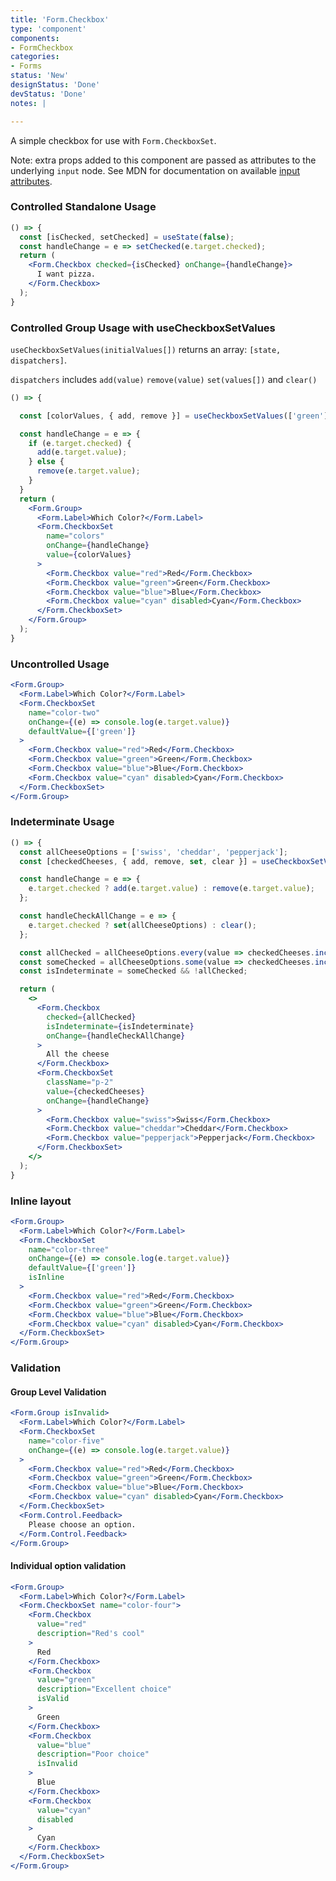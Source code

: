 ```yaml
---
title: 'Form.Checkbox'
type: 'component'
components:
- FormCheckbox
categories:
- Forms
status: 'New'
designStatus: 'Done'
devStatus: 'Done'
notes: |

---
```


A simple checkbox for use with `Form.CheckboxSet`.

Note: extra props added to this component are passed as attributes to the
underlying `input` node. See MDN for documentation on available
[input attributes](https://developer.mozilla.org/en-US/docs/Web/HTML/Element/input#attributes).


### Controlled Standalone Usage

```jsx live
() => {
  const [isChecked, setChecked] = useState(false);
  const handleChange = e => setChecked(e.target.checked);
  return (
    <Form.Checkbox checked={isChecked} onChange={handleChange}>
      I want pizza.
    </Form.Checkbox>
  );
}
```

### Controlled Group Usage with useCheckboxSetValues

`useCheckboxSetValues(initialValues[])` returns an array: `[state, dispatchers]`.

`dispatchers` includes `add(value)` `remove(value)` `set(values[])` and `clear()`

```jsx live
() => {

  const [colorValues, { add, remove }] = useCheckboxSetValues(['green']);

  const handleChange = e => {
    if (e.target.checked) {
      add(e.target.value);
    } else {
      remove(e.target.value);
    }
  }
  return (
    <Form.Group>
      <Form.Label>Which Color?</Form.Label>
      <Form.CheckboxSet
        name="colors"
        onChange={handleChange}
        value={colorValues}
      >
        <Form.Checkbox value="red">Red</Form.Checkbox>
        <Form.Checkbox value="green">Green</Form.Checkbox>
        <Form.Checkbox value="blue">Blue</Form.Checkbox>
        <Form.Checkbox value="cyan" disabled>Cyan</Form.Checkbox>
      </Form.CheckboxSet>
    </Form.Group>
  );
}
```



### Uncontrolled Usage

```jsx live
<Form.Group>
  <Form.Label>Which Color?</Form.Label>
  <Form.CheckboxSet
    name="color-two"
    onChange={(e) => console.log(e.target.value)}
    defaultValue={['green']}
  >
    <Form.Checkbox value="red">Red</Form.Checkbox>
    <Form.Checkbox value="green">Green</Form.Checkbox>
    <Form.Checkbox value="blue">Blue</Form.Checkbox>
    <Form.Checkbox value="cyan" disabled>Cyan</Form.Checkbox>
  </Form.CheckboxSet>
</Form.Group>
```

### Indeterminate Usage

```jsx live
() => {
  const allCheeseOptions = ['swiss', 'cheddar', 'pepperjack'];
  const [checkedCheeses, { add, remove, set, clear }] = useCheckboxSetValues(['swiss']);

  const handleChange = e => {
    e.target.checked ? add(e.target.value) : remove(e.target.value);
  };

  const handleCheckAllChange = e => {
    e.target.checked ? set(allCheeseOptions) : clear();
  };

  const allChecked = allCheeseOptions.every(value => checkedCheeses.includes(value));
  const someChecked = allCheeseOptions.some(value => checkedCheeses.includes(value));
  const isIndeterminate = someChecked && !allChecked;

  return (
    <>
      <Form.Checkbox
        checked={allChecked}
        isIndeterminate={isIndeterminate}
        onChange={handleCheckAllChange}
      >
        All the cheese
      </Form.Checkbox>
      <Form.CheckboxSet
        className="p-2"
        value={checkedCheeses}
        onChange={handleChange}
      >
        <Form.Checkbox value="swiss">Swiss</Form.Checkbox>
        <Form.Checkbox value="cheddar">Cheddar</Form.Checkbox>
        <Form.Checkbox value="pepperjack">Pepperjack</Form.Checkbox>
      </Form.CheckboxSet>
    </>
  );
}
```

### Inline layout

```jsx live
<Form.Group>
  <Form.Label>Which Color?</Form.Label>
  <Form.CheckboxSet
    name="color-three"
    onChange={(e) => console.log(e.target.value)}
    defaultValue={['green']}
    isInline
  >
    <Form.Checkbox value="red">Red</Form.Checkbox>
    <Form.Checkbox value="green">Green</Form.Checkbox>
    <Form.Checkbox value="blue">Blue</Form.Checkbox>
    <Form.Checkbox value="cyan" disabled>Cyan</Form.Checkbox>
  </Form.CheckboxSet>
</Form.Group>
```

### Validation

#### Group Level Validation

```jsx live
<Form.Group isInvalid>
  <Form.Label>Which Color?</Form.Label>
  <Form.CheckboxSet
    name="color-five"
    onChange={(e) => console.log(e.target.value)}
  >
    <Form.Checkbox value="red">Red</Form.Checkbox>
    <Form.Checkbox value="green">Green</Form.Checkbox>
    <Form.Checkbox value="blue">Blue</Form.Checkbox>
    <Form.Checkbox value="cyan" disabled>Cyan</Form.Checkbox>
  </Form.CheckboxSet>
  <Form.Control.Feedback>
    Please choose an option.
  </Form.Control.Feedback>
</Form.Group>
```

#### Individual option validation

```jsx live
<Form.Group>
  <Form.Label>Which Color?</Form.Label>
  <Form.CheckboxSet name="color-four">
    <Form.Checkbox
      value="red"
      description="Red's cool"
    >
      Red
    </Form.Checkbox>
    <Form.Checkbox
      value="green"
      description="Excellent choice"
      isValid
    >
      Green
    </Form.Checkbox>
    <Form.Checkbox
      value="blue"
      description="Poor choice"
      isInvalid
    >
      Blue
    </Form.Checkbox>
    <Form.Checkbox
      value="cyan"
      disabled
    >
      Cyan
    </Form.Checkbox>
  </Form.CheckboxSet>
</Form.Group>
```
